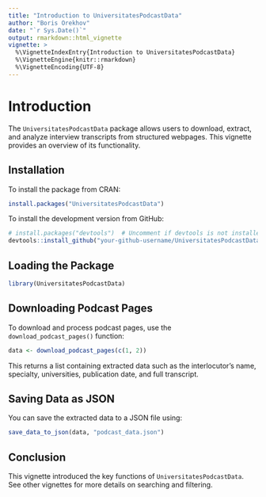 ```yaml
---
title: "Introduction to UniversitatesPodcastData"
author: "Boris Orekhov"
date: "`r Sys.Date()`"
output: rmarkdown::html_vignette
vignette: >
  %\VignetteIndexEntry{Introduction to UniversitatesPodcastData}
  %\VignetteEngine{knitr::rmarkdown}
  %\VignetteEncoding{UTF-8}
---
```


# Introduction

The `UniversitatesPodcastData` package allows users to download, extract, and analyze interview transcripts from structured webpages. This vignette provides an overview of its functionality.

## Installation

To install the package from CRAN:
```r
install.packages("UniversitatesPodcastData")
```

To install the development version from GitHub:
```r
# install.packages("devtools")  # Uncomment if devtools is not installed
devtools::install_github("your-github-username/UniversitatesPodcastData")
```

## Loading the Package

```r
library(UniversitatesPodcastData)
```

## Downloading Podcast Pages

To download and process podcast pages, use the `download_podcast_pages()` function:

```r
data <- download_podcast_pages(c(1, 2))
```

This returns a list containing extracted data such as the interlocutor's name, specialty, universities, publication date, and full transcript.

## Saving Data as JSON

You can save the extracted data to a JSON file using:

```r
save_data_to_json(data, "podcast_data.json")
```

## Conclusion

This vignette introduced the key functions of `UniversitatesPodcastData`. See other vignettes for more details on searching and filtering.

